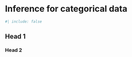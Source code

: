 # Inference for categorical data {#sec-categorical}

```r
#| include: false

```

## Head 1


### Head 2
    
    